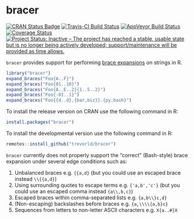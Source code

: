 bracer
======

[![CRAN Status Badge](https://www.r-pkg.org/badges/version/bracer)](https://cran.r-project.org/package=bracer)
[![Travis-CI Build Status](https://travis-ci.org/trevorld/bracer.png?branch=master)](https://travis-ci.org/trevorld/bracer)
[![AppVeyor Build Status](https://ci.appveyor.com/api/projects/status/github/trevorld/bracer?branch=master&svg=true)](https://ci.appveyor.com/project/trevorld/bracer)
[![Coverage Status](https://img.shields.io/codecov/c/github/trevorld/bracer/master.svg)](https://codecov.io/github/trevorld/bracer?branch=master)
[![Project Status: Inactive – The project has reached a stable, usable state but is no longer being actively developed; support/maintenance will be provided as time allows.](https://www.repostatus.org/badges/latest/inactive.svg)](https://www.repostatus.org/#inactive)

``bracer`` provides support for performing [brace expansions](https://www.gnu.org/savannah-checkouts/gnu/bash/manual/bash.html#Brace-Expansion) on strings in R.

```r
library("bracer")
expand_braces("Foo{A..F}")
expand_braces("Foo{01..10}")
expand_braces("Foo{A..E..2}{1..5..2}")
expand_braces("Foo{-01..1}")
expand_braces("Foo{{d..d},{bar,biz}}.{py,bash}")
```

To install the release version on CRAN use the following command in R:

```r
install.packages("bracer")
```

To install the developmental version use the following command in R:

```r
remotes::install_github("trevorld/bracer")
```

``bracer`` currently does not properly support the "correct" (Bash-style) brace expansion under several edge conditions such as:

1. Unbalanced braces e.g. ``{{a,d}`` (but you could use an escaped brace instead ``\\{{a,d}``)
2. Using surrounding quotes to escape terms e.g. ``{'a,b','c'}`` (but you could use an escaped comma instead  ``{a\\,b,c}``)
3. Escaped braces within comma-separated lists e.g. ``{a,b\\}c,d}``
4. (Non-escaping) backslashes before braces e.g. ``{a,\\\\{a,b}c}``
5. Sequences from letters to non-letter ASCII characters e.g. ``X{a..#}X``
